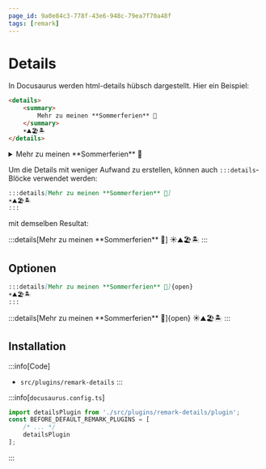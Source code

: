 ```yaml
---
page_id: 9a0e84c3-778f-43e6-948c-79ea7f70a48f
tags: [remark]
---
```


# Details

In Docusaurus werden html-details hübsch dargestellt. Hier ein Beispiel:

```md
<details>
    <summary>
        Mehr zu meinen **Sommerferien** 🍹
    </summary>
    ☀️⛰️🏖️🏝️
</details>
```
<BrowserWindow>
<details>
    <summary>
        Mehr zu meinen **Sommerferien** 🍹
    </summary>
    ☀️⛰️🏖️🏝️
</details>
</BrowserWindow>

Um die Details mit weniger Aufwand zu erstellen, können auch `:::details`-Blöcke verwendet werden:

```md
:::details[Mehr zu meinen **Sommerferien** 🍹]
☀️⛰️🏖️🏝️
:::
```
mit demselben Resultat:

<BrowserWindow>
:::details[Mehr zu meinen **Sommerferien** 🍹]
☀️⛰️🏖️🏝️
:::
</BrowserWindow>

## Optionen

```md
:::details[Mehr zu meinen **Sommerferien** 🍹]{open}
☀️⛰️🏖️🏝️
:::
```

<BrowserWindow>
:::details[Mehr zu meinen **Sommerferien** 🍹]{open}
☀️⛰️🏖️🏝️
:::
</BrowserWindow>

## Installation

:::info[Code]
- `src/plugins/remark-details`
:::


:::info[`docusaurus.config.ts`]

```ts
import detailsPlugin from './src/plugins/remark-details/plugin';
const BEFORE_DEFAULT_REMARK_PLUGINS = [
    /* ... */
    detailsPlugin
];

```
:::
